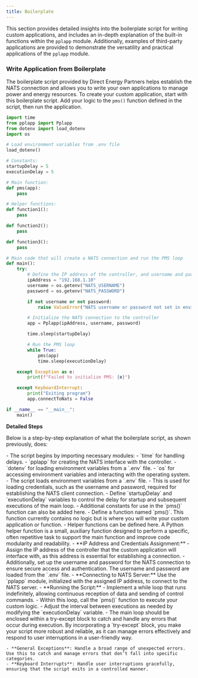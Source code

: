 ```yaml
---
title: Boilerplate
---
```


This section provides detailed insights into the boilerplate script for writing custom applications, and includes an 
in-depth explanation of the built-in functions within the `pplapp` module. Additionally, examples of third-party 
applications are provided to demonstrate the versatility and practical applications of the `pplapp` module.

### Write Application from Boilerplate

The boilerplate script provided by Direct Energy Partners helps establish the NATS connection and allows you to write 
your own applications to manage power and energy resources. To create your custom application, start with this boilerplate 
script. Add your logic to the `pms()` function defined in the script, then run the application.

```python boilerplate.py icon="python"
import time
from pplapp import Pplapp
from dotenv import load_dotenv
import os

# Load environment variables from .env file
load_dotenv()

# Constants:
startupDelay = 5
executionDelay = 5

# Main function:
def pms(app):
    pass

# Helper functions:
def function1():
    pass

def function2():
    pass

def function3():
    pass

# Main code that will create a NATS connection and run the PMS loop
def main():
    try:
        # Define the IP address of the controller, and username and password for the NATS connection
        ipAddress = "192.168.1.10"
        username = os.getenv("NATS_USERNAME")
        password = os.getenv("NATS_PASSWORD")

        if not username or not password:
            raise ValueError("NATS username or password not set in environment variables")

        # Initialize the NATS connection to the controller
        app = Pplapp(ipAddress, username, password)

        time.sleep(startupDelay)

        # Run the PMS loop
        while True:
            pms(app)
            time.sleep(executionDelay)

    except Exception as e:
        print(f"Failed to initialize PMS: {e}")

    except KeyboardInterrupt:
        print("Exiting program")
        app.connectToNats = False

if __name__ == "__main__":
    main()
```

**Detailed Steps**

Below is a step-by-step explanation of what the boilerplate script, as shown previously, does:

<Steps>
  <Step title="Importing Required Modules">
    - The script begins by importing necessary modules:
      - `time` for handling delays.
      - `pplapp` for creating the NATS interface with the controller.
      - `dotenv` for loading environment variables from a `.env` file.
      - `os` for accessing environment variables and interacting with the operating system.
  </Step>
  <Step title="Load Environment Variables">
    - The script loads environment variables from a `.env` file.
    - This is used for loading credentials, such as the username and password, required for establishing the NATS client connection.
  </Step>
  <Step title="Define Constants">
    - Define `startupDelay` and `executionDelay` variables to control the delay for startup and subsequent executions of the main loop.
    - Additional constants for use in the `pms()` function can also be added here.
  </Step>
  <Step title="Main PMS Function">
    - Define a function named `pms()`. This function currently contains no logic but is where you will write your custom application or function.
  </Step>
  <Step title="Helper Functions">
    - Helper functions can be defined here. A Python helper function is a small, auxiliary function designed to perform a specific, often repetitive task to support the main function and improve code modularity and readability.
  </Step>
  <Step title="Initialization and Main Loop">
    - **IP Address and Credentials Assignment:**
      - Assign the IP address of the controller that the custom application will interface with, as this address is essential for establishing a connection.
      - Additionally, set up the username and password for the NATS connection to ensure secure access and authentication. The username and password are loaded from the `.env` file.
    - **Connecting to NATS Server:** Use the `pplapp` module, initialized with the assigned IP address, to connect to the NATS server.
    - **Running the Script:**
      - Implement a while loop that runs indefinitely, allowing continuous reception of data and sending of control commands.
      - Within this loop, call the `pms()` function to execute your custom logic.
      - Adjust the interval between executions as needed by modifying the `executionDelay` variable.
    - The main loop should be enclosed within a try-except block to catch and handle any errors that occur during execution.
  </Step>
  <Step title="Exception Handling">
    By incorporating a `try-except` block, you make your script more robust and reliable, as it can manage errors effectively and respond to user interruptions in a user-friendly way.
    
    - **General Exceptions**: Handle a broad range of unexpected errors. Use this to catch and manage errors that don’t fall into specific categories.
    - **Keyboard Interrupts**: Handle user interruptions gracefully, ensuring that the script exits in a controlled manner.
  </Step>
</Steps>
